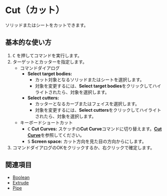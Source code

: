 
# Cut（カット）

<Reference shortcut="C" command="Cut" button="推奨コマンドメニューで"  buttonIcon="button-cut"/>

ソリッドまたはシートをカットできます。

## 基本的な使い方

1. <kbd>C</kbd> を押してコマンドを実行します。
2. ターゲットとカッターを指定します。
   - <Kst>コマンドダイアログ</Kst>
      - **Select target bodies:** 
         - カット対象となるソリッドまたはシートを選択します。
         - 対象を変更するには、**Select target bodies**をクリックしてハイライトされたら、対象を選択します。
      - **Select cutters:** 
         - カッターとなるカーブまたはフェイスを選択します。
         - 対象を変更するには、**Select cutters**をクリックしてハイライトされたら、対象を選択します。
   - <Kst>キーボードショートカット</Kst>
      - <kbd>C</kbd> **Cut Curves:** スケッチの**Cut Curve**コマンドに切り替えます。[**Cut Curve**](/sketch/cut-curve)を参照してください。
      - <kbd>S</kbd> **Screen space:** カット方向を見た目の方向からにします。
3. コマンドダイアログのOKをクリックするか、右クリックで確定します。

## 関連項目
- [Boolean](boolean)
- [Extrude](extrude)
- [Pipe](pipe)